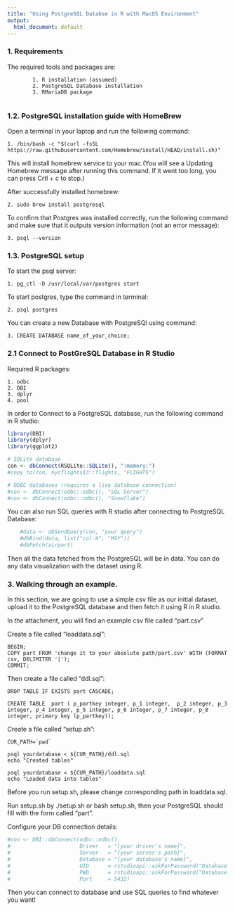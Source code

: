 ```yaml
---
title: "Using PostgreSQL Databse in R with MacOS Environment"
output:
  html_document: default
---
```




### 1. Requirements

The required tools and packages are:

            1. R installation (assumed)
            2. PostgreSQL Database installation
            3. RMariaDB package
            
### 1.2. PostgreSQL installation guide with HomeBrew


Open a terminal in your laptop and run the following command:

    1. /bin/bash -c "$(curl -fsSL https://raw.githubusercontent.com/Homebrew/install/HEAD/install.sh)"

This will install homebrew service to your mac.(You will see a Updating Homebrew message after running this command. If it went too long, you can press Crtl + c to stop.)

After successfully installed homebrew:

    2. sudo brew install postgresql

To confirm that Postgres was installed correctly, run the following command and make sure that it outputs version information (not an error message):

    3. psql --version
    
    
### 1.3. PostgreSQL setup 
    
To start the psql server:

    1. pg_ctl -D /usr/local/var/postgres start
    
To start postgres, type the command in terminal: 

    2. psql postgres
    
You can create a new Database with PostgreSQl using command:

    3. CREATE DATABASE name_of_your_choice;

### 2.1 Connect to PostGreSQL Database in R Studio

Required R packages:

    1. odbc
    2. DBI
    3. dplyr
    4. pool

In order to Connect to a PostgreSQL database, run the following command in R studio:

```r

library(DBI)
library(dplyr)
library(ggplot2)

# SQLite database
con <- dbConnect(RSQLite::SQLite(), ":memory:")
#copy_to(con, nycflights13::flights, "FLIGHTS")

# ODBC databases (requires a live database connection)
#con <- dbConnect(odbc::odbc(), "SQL Server")
#con <- dbConnect(odbc::odbc(), "Snowflake")


```

You can also run SQL queries with R studio after connecting to PostgreSQL Database:
```r
    #data <- dbSendQuery(con, "your query")
    #dbBind(data, list("col A", "MSY"))
    #dbFetch(airport)
```
Then all the data fetched from the PostgreSQL will be in data. You can do any data visualization with the dataset using R. 

### 3. Walking through an example.

In this section, we are going to use a simple csv file as our initial dataset, upload it to the PostgreSQL database and then fetch it using R in R studio.

In the attachment, you will find an example csv file called "part.csv"

Create a file called "loaddata.sql":

    BEGIN;
    COPY part FROM 'change it to your absolute path/part.csv' WITH (FORMAT csv, DELIMITER '|');
    COMMIT;

Then create a file called "ddl.sql":

    DROP TABLE IF EXISTS part CASCADE;

    CREATE TABLE  part ( p_partkey integer, p_1 integer,  p_2 integer, p_3 integer, p_4 integer, p_5 integer, p_6 integer, p_7 integer, p_8 integer, primary key (p_partkey));
    
Create a file called "setup.sh":

    CUR_PATH=`pwd`

    psql yourdatabase < ${CUR_PATH}/ddl.sql
    echo "Created tables"

    psql yourdatabase < ${CUR_PATH}/loaddata.sql
    echo "Loaded data into tables"

Before you run setup.sh, please change corresponding path in loaddata.sql.

Run setup.sh by ./setup.sh or bash setup.sh, then your PostgreSQL should fill with the form called "part".

Configure your DB connection details:

```r
#con <- DBI::dbConnect(odbc::odbc(),
#                      Driver   = "[your driver's name]",
#                      Server   = "[your server's path]",
#                      Database = "[your database's name]",
#                      UID      = rstudioapi::askForPassword("Database user"),
#                      PWD      = rstudioapi::askForPassword("Database #password"),
#                      Port     = 5432)
```

Then you can connect to database and use SQL queries to find whatever you want!
